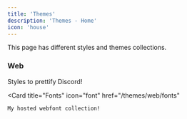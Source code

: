 ```yaml
---
title: 'Themes'
description: 'Themes - Home'
icon: 'house'
---
```


This page has different styles and themes collections.

### Web
<CardGroup cols={2}>
  <Card
    title="Discord"
    icon="discord"
    href="/themes/web/discordThemes"
  >
    Styles to prettify Discord!
  </Card>

  <Card
    title="Fonts"
    icon="font"
    href="/themes/web/fonts"
  >
    My hosted webfont collection!
  </Card>
</CardGroup>
